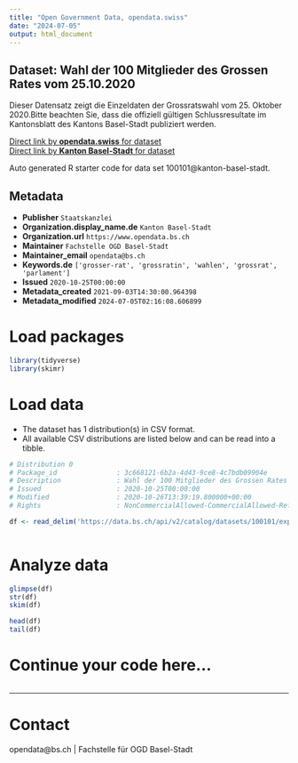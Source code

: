 ```yaml
---
title: "Open Government Data, opendata.swiss"
date: "2024-07-05"
output: html_document
---
```


## Dataset: Wahl der 100 Mitglieder des Grossen Rates vom 25.10.2020

Dieser Datensatz zeigt die Einzeldaten der Grossratswahl vom 25. Oktober 2020.Bitte beachten Sie, dass die offiziell gültigen Schlussresultate im Kantonsblatt des Kantons Basel-Stadt publiziert werden.

[Direct link by **opendata.swiss** for dataset](https://opendata.swiss/de/dataset/wahl-der-100-mitglieder-des-grossen-rates-vom-25-10-2020)<br>
[Direct link by **Kanton Basel-Stadt** for dataset](https://data.bs.ch/explore/dataset/100101/)

Auto generated R starter code for data set 100101@kanton-basel-stadt.

## Metadata

- **Publisher** `Staatskanzlei`
- **Organization.display_name.de** `Kanton Basel-Stadt`
- **Organization.url** `https://www.opendata.bs.ch`
- **Maintainer** `Fachstelle OGD Basel-Stadt`
- **Maintainer_email** `opendata@bs.ch`
- **Keywords.de** `['grosser-rat', 'grossratin', 'wahlen', 'grossrat', 'parlament']`
- **Issued** `2020-10-25T00:00:00`
- **Metadata_created** `2021-09-03T14:30:00.964398`
- **Metadata_modified** `2024-07-05T02:16:08.606899`


# Load packages

```r

library(tidyverse)
library(skimr)

```

# Load data

-   The dataset has 1 distribution(s) in CSV format.
-   All available CSV distributions are listed below and can be read into a tibble.

```r

# Distribution 0
# Package_id               : 3c668121-6b2a-4d43-9ce8-4c7bdb09904e
# Description              : Wahl der 100 Mitglieder des Grossen Rates vom 25.10.2020 (csv)
# Issued                   : 2020-10-25T00:00:00
# Modified                 : 2020-10-26T13:39:19.800000+00:00
# Rights                   : NonCommercialAllowed-CommercialAllowed-ReferenceRequired

df <- read_delim('https://data.bs.ch/api/v2/catalog/datasets/100101/exports/csv')



```

# Analyze data

```r

glimpse(df)
str(df)
skim(df)

head(df)
tail(df)

```

# Continue your code here...

```r

```

------------------------------------------------------------------------

# Contact

opendata@bs.ch | Fachstelle für OGD Basel-Stadt
